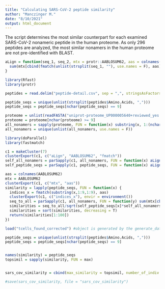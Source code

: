 ```yaml
---
title: "Calculating SARS-CoV-2 peptide similarity"
author: "Manczinger M."
date: "8/10/2021"
output: html_document
---
```


The script determines the most similar counterpart for each examined SARS-CoV-2 nonameric peptide in the human proteome. As only 296 peptides are analyzed, the most similar nonamers in the human proteome are not pre-identified with BLAST.

```r
aLign = function(seq_1, seq_2, mtx = protr::AABLOSUM62, aas = colnames(protr::AABLOSUM62)) {
  sum(mtx[cbind(fmatch(unlist(strsplit(seq_1, ""), use.names = F), aas), fmatch(unlist(strsplit(seq_2, ""), use.names = F), aas))])
}

library(Rfast)
library(protr)

peptides = read.delim("peptide-detail.csv", sep = ",", stringsAsFactors = F) #the file was downloaded from https://adaptivepublic.blob.core.windows.net/publishedproject-supplements/covid-2020/ImmuneCODE-MIRA-Release002.zip; the file can be downloaded from Mendeley Data (dx.doi.org/10.17632/63xr979845.1)

peptide_seqs = unique(unlist(strsplit(peptides$Amino.Acids, ",")))
peptide_seqs = peptide_seqs[nchar(peptide_seqs) == 9]

proteome = unlist(readFASTA("uniprot-proteome_UP000005640+reviewed_yes.fasta")) #the file can be downloaded from Mendeley Data (dx.doi.org/10.17632/63xr979845.1)
proteome = proteome[nchar(proteome) >= 9]
all_nonamers = sapply(proteome, FUN = function(x) substring(x, 1:(nchar(x) - 8), 9 : nchar(x)))
all_nonamers = unique(unlist(all_nonamers, use.names = F))

library(doParallel)
library(fastmatch)

c1 = makeCluster(7)
clusterExport(c1, c("aLign", "AABLOSUM62", "fmatch"))
self_all_nonamers = parSapply(c1, all_nonamers, FUN = function(x) aLign(seq_1 = x, seq_2 = x))
self_peptide_seqs = parSapply(c1, peptide_seqs, FUN = function(x) aLign(seq_1 = x, seq_2 = x))

aas = colnames(AABLOSUM62)
mtx = AABLOSUM62
clusterExport(c1, c("mtx", "aas"))
similarity = lapply(peptide_seqs, FUN = function(x) {
  indices_x = fmatch(substring(x,1:9,1:9), aas)
  clusterExport(c1, c("indices_x"), envir = environment())
  seq_to_all = parSapply(c1, all_nonamers, FUN = function(y) sum(mtx[cbind(indices_x, fmatch(substring(y,1:9,1:9), aas))]))
  similarities = seq_to_all/sqrt(self_peptide_seqs[x]*self_all_nonamers)
  similarities = sort(similarities, decreasing = T)
  return(similarities[1:100])
})

load("tcells_found_corrected") #object is generated by the generate_data_of_cd8_repertoires.Rmd script

peptide_seqs = unique(unlist(strsplit(peptides$Amino.Acids, ",")))
peptide_seqs = peptide_seqs[nchar(peptide_seqs) == 9]


names(similarity) = peptide_seqs
topsimil = sapply(similarity, FUN = max)


sars_cov_similarity = cbind(max_similarity = topsimil, number_of_indiv = colsums(tcells_found))

#save(sars_cov_similarity, file = "sars_cov_similarity")

```

